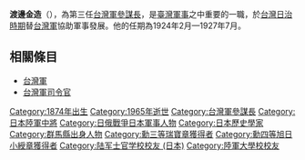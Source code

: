 '''渡邊金造'''（{{bd|？||？|catIdx=}}），為第三任[[台灣軍參謀長|台灣軍參謀長]]，是[[臺灣|臺灣]][[軍事|軍事]]之中重要的一職，於[[台灣日治時期|台灣日治時期]]替[[台灣軍|台灣軍]]協助軍事發展。他的任期為1924年2月—1927年7月。
{{start box}}
{{s-before|[[佐藤小次郎|佐藤小次郎]]}}
{{s-title|[[台灣軍參謀長|台灣軍參謀長]]|1924年2月—1927年7月}}
{{s-after|[[佐藤子之助|佐藤子之助]]}}
{{end box}}

==相關條目==
*[[台灣軍|台灣軍]]
*[[台灣軍司令官|台灣軍司令官]]

[[Category:1874年出生|Category:1874年出生]]
[[Category:1965年逝世|Category:1965年逝世]]
[[Category:台灣軍參謀長|Category:台灣軍參謀長]]
[[Category:日本陸軍中將|Category:日本陸軍中將]]
[[Category:日俄戰爭日本軍事人物|Category:日俄戰爭日本軍事人物]]
[[Category:日本歷史學家|Category:日本歷史學家]]
[[Category:群馬縣出身人物|Category:群馬縣出身人物]]
[[Category:勳三等瑞寶章獲得者|Category:勳三等瑞寶章獲得者]]
[[Category:勳四等旭日小綬章獲得者|Category:勳四等旭日小綬章獲得者]]
[[Category:陆军士官学校校友_(日本)|Category:陆军士官学校校友 (日本)]]
[[Category:陸軍大學校校友|Category:陸軍大學校校友]]